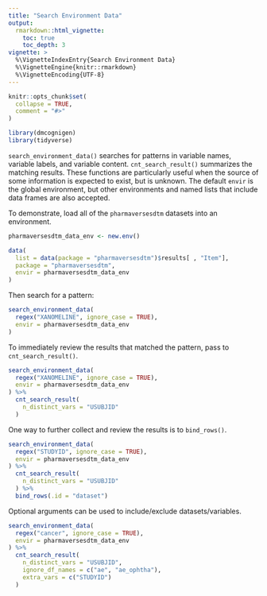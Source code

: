 ```yaml
---
title: "Search Environment Data"
output: 
  rmarkdown::html_vignette:
    toc: true
    toc_depth: 3
vignette: >
  %\VignetteIndexEntry{Search Environment Data}
  %\VignetteEngine{knitr::rmarkdown}
  %\VignetteEncoding{UTF-8}
---
```


```r
knitr::opts_chunk$set(
  collapse = TRUE,
  comment = "#>"
)
```

```r
library(dmcognigen)
library(tidyverse)
```

`search_environment_data()` searches for patterns in variable names, variable labels, and variable content.
`cnt_search_result()` summarizes the matching results.
These functions are particularly useful when the source of some information is expected to exist, but is unknown.
The default `envir` is the global environment, but other environments and named lists that include data frames are also accepted.

To demonstrate, load all of the `pharmaversesdtm` datasets into an environment.
```r
pharmaversesdtm_data_env <- new.env()

data(
  list = data(package = "pharmaversesdtm")$results[ , "Item"], 
  package = "pharmaversesdtm", 
  envir = pharmaversesdtm_data_env
)
```

Then search for a pattern:
```r
search_environment_data(
  regex("XANOMELINE", ignore_case = TRUE),
  envir = pharmaversesdtm_data_env
)
```

To immediately review the results that matched the pattern, pass to `cnt_search_result()`.
```r
search_environment_data(
  regex("XANOMELINE", ignore_case = TRUE),
  envir = pharmaversesdtm_data_env
) %>% 
  cnt_search_result(
    n_distinct_vars = "USUBJID"
  )
```

One way to further collect and review the results is to `bind_rows()`.
```r
search_environment_data(
  regex("STUDYID", ignore_case = TRUE),
  envir = pharmaversesdtm_data_env
) %>% 
  cnt_search_result(
    n_distinct_vars = "USUBJID"
  ) %>% 
  bind_rows(.id = "dataset")
```

Optional arguments can be used to include/exclude datasets/variables.
```r
search_environment_data(
  regex("cancer", ignore_case = TRUE),
  envir = pharmaversesdtm_data_env
) %>% 
  cnt_search_result(
    n_distinct_vars = "USUBJID",
    ignore_df_names = c("ae", "ae_ophtha"),
    extra_vars = c("STUDYID")
  )
```
